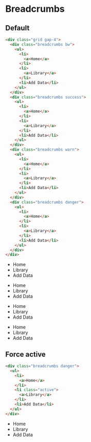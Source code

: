 # Breadcrumbs

## Default

```html
<div class="grid gap-4">
  <div class="breadcrumbs bw">
    <ul>
      <li>
        <a>Home</a>
      </li>
      <li>
        <a>Library</a>
      </li>
      <li>Add Data</li>
    </ul>
  </div>
  <div class="breadcrumbs success">
    <ul>
      <li>
        <a>Home</a>
      </li>
      <li>
        <a>Library</a>
      </li>
      <li>Add Data</li>
    </ul>
  </div>
  <div class="breadcrumbs warn">
    <ul>
      <li>
        <a>Home</a>
      </li>
      <li>
        <a>Library</a>
      </li>
      <li>Add Data</li>
    </ul>
  </div>
  <div class="breadcrumbs danger">
    <ul>
      <li>
        <a>Home</a>
      </li>
      <li>
        <a>Library</a>
      </li>
      <li>Add Data</li>
    </ul>
  </div>
</div>
```

<div className="grid gap-4">
  <div className="breadcrumbs bw">
    <ul>
      <li>
        <a>Home</a>
      </li>
      <li>
        <a>Library</a>
      </li>
      <li>Add Data</li>
    </ul>
  </div>
  <div className="breadcrumbs success">
    <ul>
      <li>
        <a>Home</a>
      </li>
      <li>
        <a>Library</a>
      </li>
      <li>Add Data</li>
    </ul>
  </div>
  <div className="breadcrumbs warn">
    <ul>
      <li>
        <a>Home</a>
      </li>
      <li>
        <a>Library</a>
      </li>
      <li>Add Data</li>
    </ul>
  </div>
  <div className="breadcrumbs danger">
    <ul>
      <li>
        <a>Home</a>
      </li>
      <li>
        <a>Library</a>
      </li>
      <li>Add Data</li>
    </ul>
  </div>
</div>

## Force active

```html
<div class="breadcrumbs danger">
  <ul>
    <li>
      <a>Home</a>
    </li>
    <li class="active">
      <a>Library</a>
    </li>
    <li>Add Data</li>
  </ul>
</div>
```

<div className="breadcrumbs danger">
  <ul>
    <li>
      <a>Home</a>
    </li>
    <li className="active">
      <a>Library</a>
    </li>
    <li>Add Data</li>
  </ul>
</div>
